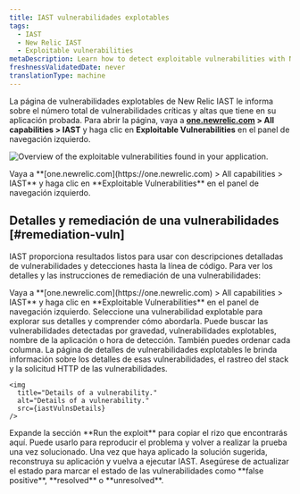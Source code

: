 ```yaml
---
title: IAST vulnerabilidades explotables
tags:
  - IAST
  - New Relic IAST
  - Exploitable vulnerabilities
metaDescription: Learn how to detect exploitable vulnerabilities with New Relic IAST.
freshnessValidatedDate: never
translationType: machine
---
```




La página de vulnerabilidades explotables de New Relic IAST le informa sobre el número total de vulnerabilidades críticas y altas que tiene en su aplicación probada. Para abrir la página, vaya a <DNT>**[one.newrelic.com](https://one.newrelic.com) > All capabilities > IAST**</DNT> y haga clic en <DNT>**Exploitable Vulnerabilities**</DNT> en el panel de navegación izquierdo.

<img
  title="Overview of the exploitable vulnerabilities found in your application."
  alt="Overview of the exploitable vulnerabilities found in your application."
  src={iastExplVulns}
/>

<figcaption>
  Vaya a <DNT>**[one.newrelic.com](https://one.newrelic.com) > All capabilities > IAST**</DNT> y haga clic en <DNT>**Exploitable Vulnerabilities**</DNT> en el panel de navegación izquierdo.
</figcaption>

## Detalles y remediación de una vulnerabilidades [#remediation-vuln]

IAST proporciona resultados listos para usar con descripciones detalladas de vulnerabilidades y detecciones hasta la línea de código. Para ver los detalles y las instrucciones de remediación de una vulnerabilidades:

<Steps>
  <Step>
    Vaya a <DNT>**[one.newrelic.com](https://one.newrelic.com) > All capabilities > IAST**</DNT> y haga clic en <DNT>**Exploitable Vulnerabilities**</DNT> en el panel de navegación izquierdo.  

  </Step>

  <Step>
    Seleccione una vulnerabilidad explotable para explorar sus detalles y comprender cómo abordarla. Puede buscar las vulnerabilidades detectadas por gravedad, vulnerabilidades explotables, nombre de la aplicación o hora de detección. También puedes ordenar cada columna. La página de detalles de vulnerabilidades explotables le brinda información sobre los detalles de esas vulnerabilidades, el rastreo del stack y la solicitud HTTP de las vulnerabilidades.

    <img
      title="Details of a vulnerability."
      alt="Details of a vulnerability."
      src={iastVulnsDetails}
    />
  </Step>

  <Step>
    Expande la sección <DNT>**Run the exploit**</DNT> para copiar el rizo que encontrarás aquí. Puede usarlo para reproducir el problema y volver a realizar la prueba una vez solucionado.  

  </Step>

  <Step>
    Una vez que haya aplicado la solución sugerida, reconstruya su aplicación y vuelva a ejecutar IAST.  

  </Step>

  <Step>
    Asegúrese de actualizar el estado para marcar el estado de las vulnerabilidades como <DNT>**false positive**</DNT>, <DNT>**resolved**</DNT> o <DNT>**unresolved**</DNT>.  

  </Step>
</Steps>